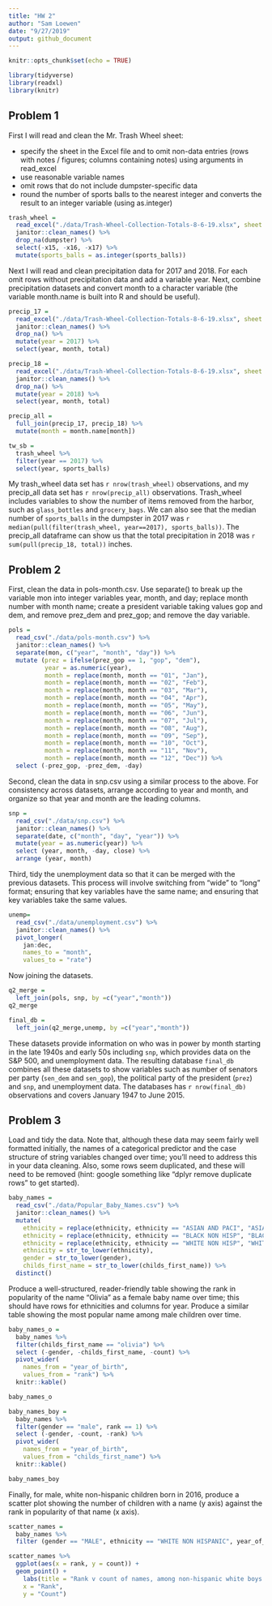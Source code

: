```yaml
---
title: "HW 2"
author: "Sam Loewen"
date: "9/27/2019"
output: github_document
---
```


```r
knitr::opts_chunk$set(echo = TRUE)

library(tidyverse)
library(readxl)
library(knitr)
```

## Problem 1

First I will read and clean the Mr. Trash Wheel sheet:

*   specify the sheet in the Excel file and to omit non-data entries (rows with notes / figures; columns containing notes) using arguments in read_excel
*   use reasonable variable names
*   omit rows that do not include dumpster-specific data
*   round the number of sports balls to the nearest integer and converts the result to an integer variable (using as.integer)

```r
trash_wheel = 
  read_excel("./data/Trash-Wheel-Collection-Totals-8-6-19.xlsx", sheet = 1, skip = 1) %>% 
  janitor::clean_names() %>% 
  drop_na(dumpster) %>% 
  select(-x15, -x16, -x17) %>% 
  mutate(sports_balls = as.integer(sports_balls))
```

Next I will read and clean precipitation data for 2017 and 2018. For each omit rows without precipitation data and add a variable year. Next, combine precipitation datasets and convert month to a character variable (the variable month.name is built into R and should be useful).

```r
precip_17 = 
  read_excel("./data/Trash-Wheel-Collection-Totals-8-6-19.xlsx", sheet = 6, skip = 1) %>% 
  janitor::clean_names() %>% 
  drop_na() %>% 
  mutate(year = 2017) %>% 
  select(year, month, total)

precip_18 = 
  read_excel("./data/Trash-Wheel-Collection-Totals-8-6-19.xlsx", sheet = 5, skip = 1) %>% 
  janitor::clean_names() %>% 
  drop_na() %>% 
  mutate(year = 2018) %>% 
  select(year, month, total)

precip_all = 
  full_join(precip_17, precip_18) %>% 
  mutate(month = month.name[month])
```

```r
tw_sb =
  trash_wheel %>%
  filter(year == 2017) %>%
  select(year, sports_balls)
```

My trash_wheel data set has `r nrow(trash_wheel)` observations, and my precip_all data set has `r nrow(precip_all)` observations. Trash_wheel includes variables to show the number of items removed from the harbor, such as `glass_bottles` and `grocery_bags`. We can also see that the median number of `sports_balls` in the dumpster in 2017 was `r median(pull(filter(trash_wheel, year==2017), sports_balls))`. The precip_all dataframe can show us that the total precipitation in 2018 was `r sum(pull(precip_18, total))` inches.

## Problem 2

First, clean the data in pols-month.csv. Use separate() to break up the variable mon into integer variables year, month, and day; replace month number with month name; create a president variable taking values gop and dem, and remove prez_dem and prez_gop; and remove the day variable.

```r
pols =
  read_csv("./data/pols-month.csv") %>%
  janitor::clean_names() %>% 
  separate(mon, c("year", "month", "day")) %>%
  mutate (prez = ifelse(prez_gop == 1, "gop", "dem"),
          year = as.numeric(year), 
          month = replace(month, month == "01", "Jan"),
          month = replace(month, month == "02", "Feb"),
          month = replace(month, month == "03", "Mar"),
          month = replace(month, month == "04", "Apr"),
          month = replace(month, month == "05", "May"),
          month = replace(month, month == "06", "Jun"),
          month = replace(month, month == "07", "Jul"),
          month = replace(month, month == "08", "Aug"),
          month = replace(month, month == "09", "Sep"),
          month = replace(month, month == "10", "Oct"),
          month = replace(month, month == "11", "Nov"),
          month = replace(month, month == "12", "Dec")) %>% 
  select (-prez_gop, -prez_dem, -day)
```

Second, clean the data in snp.csv using a similar process to the above. For consistency across datasets, arrange according to year and month, and organize so that year and month are the leading columns.

```r
snp =
  read_csv("./data/snp.csv") %>%
  janitor::clean_names() %>% 
  separate(date, c("month", "day", "year")) %>% 
  mutate(year = as.numeric(year)) %>% 
  select (year, month, -day, close) %>% 
  arrange (year, month)
```

Third, tidy the unemployment data so that it can be merged with the previous datasets. This process will involve switching from “wide” to “long” format; ensuring that key variables have the same name; and ensuring that key variables take the same values.

```r
unemp=
  read_csv("./data/unemployment.csv") %>% 
  janitor::clean_names() %>% 
  pivot_longer(
    jan:dec, 
    names_to = "month", 
    values_to = "rate")
```

Now joining the datasets.

```r
q2_merge =
  left_join(pols, snp, by =c("year","month"))
q2_merge

final_db = 
  left_join(q2_merge,unemp, by =c("year","month"))
```

These datasets provide information on who was in power by month starting in the late 1940s and early 50s including `snp`, which provides data on the S&P 500, and unemployment data. The resulting database `final_db` combines all these datasets to show variables such as number of senators per party (`sen_dem` and `sen_gop`), the political party of the president (`prez`) and `snp`, and unemployment data. The databases has `r nrow(final_db)` observations and covers January 1947 to June 2015.

## Problem 3

Load and tidy the data. Note that, although these data may seem fairly well formatted initially, the names of a categorical predictor and the case structure of string variables changed over time; you’ll need to address this in your data cleaning. Also, some rows seem duplicated, and these will need to be removed (hint: google something like “dplyr remove duplicate rows” to get started).

```r
baby_names = 
  read_csv("./data/Popular_Baby_Names.csv") %>% 
  janitor::clean_names() %>% 
  mutate(
    ethnicity = replace(ethnicity, ethnicity == "ASIAN AND PACI", "ASIAN AND PACIFIC ISLANDER"),
    ethnicity = replace(ethnicity, ethnicity == "BLACK NON HISP", "BLACK NON HISPANIC"),
    ethnicity = replace(ethnicity, ethnicity == "WHITE NON HISP", "WHITE NON HISPANIC"), 
    ethnicity = str_to_lower(ethnicity), 
    gender = str_to_lower(gender), 
    childs_first_name = str_to_lower(childs_first_name)) %>% 
  distinct()
```

Produce a well-structured, reader-friendly table showing the rank in popularity of the name “Olivia” as a female baby name over time; this should have rows for ethnicities and columns for year. Produce a similar table showing the most popular name among male children over time.

```r
baby_names_o =
  baby_names %>%  
  filter(childs_first_name == "olivia") %>% 
  select (-gender, -childs_first_name, -count) %>% 
  pivot_wider(
    names_from = "year_of_birth",
    values_from = "rank") %>% 
  knitr::kable()

baby_names_o
```

```r
baby_names_boy = 
  baby_names %>%
  filter(gender == "male", rank == 1) %>% 
  select (-gender, -count, -rank) %>% 
  pivot_wider(
    names_from = "year_of_birth",
    values_from = "childs_first_name") %>% 
  knitr::kable()

baby_names_boy
```

Finally, for male, white non-hispanic children born in 2016, produce a scatter plot showing the number of children with a name (y axis) against the rank in popularity of that name (x axis).

```r
scatter_names =
  baby_names %>% 
  filter (gender == "MALE", ethnicity == "WHITE NON HISPANIC", year_of_birth == 2016)

scatter_names %>% 
  ggplot(aes(x = rank, y = count)) + 
  geom_point() +
    labs(title = "Rank v count of names, among non-hispanic white boys born in 2016", 
    x = "Rank", 
    y = "Count")
```
